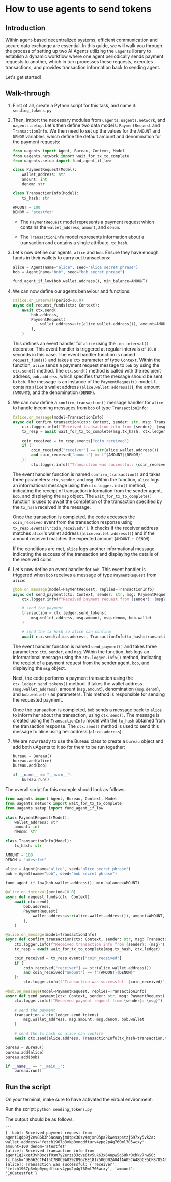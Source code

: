 # How to use agents to send tokens

## Introduction

Within agent-based decentralized systems, efficient communication and secure data exchange are essential. In this guide, we will walk you through the process of setting up two AI Agents utilizing the `uagents` library to establish a dynamic workflow where one agent periodically sends payment requests to another, which in turn processes these requests, executes transactions, and provides transaction information back to sending agent.

Let's get started!

## Walk-through

1. First of all, create a Python script for this task, and name it: `sending_tokens.py`
2. Then, import the necessary modules from `uagents`, `uagents.network`, and `uagents.setup`. Let's then define two data models: `PaymentRequest` and `TransactionInfo`. We then need to set up the values for the `AMOUNT` and `DENOM` variables, which define the default amount and denomination for the payment requests:

    ```py copy
    from uagents import Agent, Bureau, Context, Model
    from uagents.network import wait_for_tx_to_complete
    from uagents.setup import fund_agent_if_low

    class PaymentRequest(Model):
        wallet_address: str
        amount: int
        denom: str

    class TransactionInfo(Model):
        tx_hash: str

    AMOUNT = 100
    DENOM = "atestfet"
    ```

   - The `PaymentRequest` model represents a payment request which contains the `wallet_address`, `amount`, and `denom`.

   - The `TransactionInfo` model represents information about a transaction and contains a single attribute, `tx_hash`.

3. Let's now define our agents, `alice` and `bob`. Ensure they have enough funds in their wallets to carry out transactions:

    ```py copy
    alice = Agent(name="alice", seed="alice secret phrase")
    bob = Agent(name="bob", seed="bob secret phrase")

    fund_agent_if_low(bob.wallet.address(), min_balance=AMOUNT)
    ```

4. We can now define our agents behaviour and functions:

    ```py copy
    @alice.on_interval(period=10.0)
    async def request_funds(ctx: Context):
        await ctx.send(
            bob.address,
            PaymentRequest(
                wallet_address=str(alice.wallet.address()), amount=AMOUNT, denom=DENOM
            ),
        )
    ```

   This defines an event handler for `alice` using the `.on_interval()` decorator. This event handler is triggered at regular intervals of `10.0` seconds in this case. The event handler function is named `request_funds()` and takes a `ctx` parameter of type `Context`. Within the function, `alice` sends a payment request message to `bob` by using the `ctx.send()` method. The `ctx.send()` method is called with the recipient address, `bob.address`, which specifies that the message should be sent to `bob`. The message is an instance of the `PaymentRequest()` model. It contains `alice`'s wallet address (`alice.wallet.address()`), the amount (`AMOUNT`), and the denomination (`DENOM`).

5. We can now define a `confirm_transaction()` message handler for `alice` to handle incoming messages from `bob` of type `TransactionInfo`:

    ```py copy
    @alice.on_message(model=TransactionInfo)
    async def confirm_transaction(ctx: Context, sender: str, msg: TransactionInfo):
        ctx.logger.info(f"Received transaction info from {sender}: {msg}")
        tx_resp = await wait_for_tx_to_complete(msg.tx_hash, ctx.ledger)

        coin_received = tx_resp.events["coin_received"]
        if (
            coin_received["receiver"] == str(alice.wallet.address())
            and coin_received["amount"] == f"{AMOUNT}{DENOM}"
        ):
            ctx.logger.info(f"Transaction was successful: {coin_received}")
    ```

   The event handler function is named `confirm_transaction()` and takes three parameters: `ctx`, `sender`, and `msg`. Within the function, `alice` logs an informational message using the `ctx.logger.info()` method, indicating the receipt of transaction information from the sender agent, `bob`, and displaying the `msg` object. The `wait_for_tx_to_complete()` function is used to await the completion of the transaction specified by the `tx_hash` received in the message.

   Once the transaction is completed, the code accesses the `coin_received` event from the transaction response using `tx_resp.events[\"coin_received\"]`. It checks if the receiver address matches `alice`'s wallet address (`alice.wallet.address()`) and if the amount received matches the expected amount (`AMOUNT + DENOM`).

   If the conditions are met, `alice` logs another informational message indicating the success of the transaction and displaying the details of the received coins.

6. Let's now define an event handler for `bob`. This event handler is triggered when `bob` receives a message of type `PaymentRequest` from `alice`:

    ```py copy
    @bob.on_message(model=PaymentRequest, replies=TransactionInfo)
    async def send_payment(ctx: Context, sender: str, msg: PaymentRequest):
        ctx.logger.info(f"Received payment request from {sender}: {msg}")

        # send the payment
        transaction = ctx.ledger.send_tokens(
            msg.wallet_address, msg.amount, msg.denom, bob.wallet
        )

        # send the tx hash so alice can confirm
        await ctx.send(alice.address, TransactionInfo(tx_hash=transaction.tx_hash))
    ```

   The event handler function is named `send_payment()` and takes three parameters: `ctx`, `sender`, and `msg`. Within the function, `bob` logs an informational message using the `ctx.logger.info()` method, indicating the receipt of a payment request from the sender agent, `bob`, and displaying the `msg` object.

   Next, the code performs a payment transaction using the `ctx.ledger.send_tokens()` method. It takes the wallet address (`msg.wallet_address`), amount (`msg.amount`), denomination (`msg.denom`), and `bob.wallet()` as parameters. This method is responsible for sending the requested payment.

   Once the transaction is completed, `bob` sends a message back to `alice` to inform her about the transaction, using `ctx.send()`. The message is created using the `TransactionInfo` model with the `tx_hash` obtained from the transaction response. The `ctx.send()` method is used to send this message to alice using her address (`alice.address`).

7. We are now ready to use the Bureau class to create a `bureau` object and add both uAgents to it so for them to be run together:

    ```py copy
    bureau = Bureau()
    bureau.add(alice)
    bureau.add(bob)

    if __name__ == "__main__":
        bureau.run()
    ```

The overall script for this example should look as follows:

```py copy filename="sending_tokens.py"
from uagents import Agent, Bureau, Context, Model
from uagents.network import wait_for_tx_to_complete
from uagents.setup import fund_agent_if_low

class PaymentRequest(Model):
    wallet_address: str
    amount: int
    denom: str

class TransactionInfo(Model):
    tx_hash: str

AMOUNT = 100
DENOM = "atestfet"

alice = Agent(name="alice", seed="alice secret phrase")
bob = Agent(name="bob", seed="bob secret phrase")

fund_agent_if_low(bob.wallet.address(), min_balance=AMOUNT)

@alice.on_interval(period=10.0)
async def request_funds(ctx: Context):
    await ctx.send(
        bob.address,
        PaymentRequest(
            wallet_address=str(alice.wallet.address()), amount=AMOUNT, denom=DENOM
        ),
    )

@alice.on_message(model=TransactionInfo)
async def confirm_transaction(ctx: Context, sender: str, msg: TransactionInfo):
    ctx.logger.info(f"Received transaction info from {sender}: {msg}")
    tx_resp = await wait_for_tx_to_complete(msg.tx_hash, ctx.ledger)

    coin_received = tx_resp.events["coin_received"]
    if (
        coin_received["receiver"] == str(alice.wallet.address())
        and coin_received["amount"] == f"{AMOUNT}{DENOM}"
    ):
        ctx.logger.info(f"Transaction was successful: {coin_received}")

@bob.on_message(model=PaymentRequest, replies=TransactionInfo)
async def send_payment(ctx: Context, sender: str, msg: PaymentRequest):
    ctx.logger.info(f"Received payment request from {sender}: {msg}")

    # send the payment
    transaction = ctx.ledger.send_tokens(
        msg.wallet_address, msg.amount, msg.denom, bob.wallet
    )

    # send the tx hash so alice can confirm
    await ctx.send(alice.address, TransactionInfo(tx_hash=transaction.tx_hash))

bureau = Bureau()
bureau.add(alice)
bureau.add(bob)

if __name__ == "__main__":
    bureau.run()
```

## Run the script

On your terminal, make sure to have activated the virtual environment.

Run the script: `python sending_tokens.py`

The output should be as follows:

    ```
    [  bob]: Received payment request from agent1qdp9j2ev86k3h5acaayjm8tpx36zv4mjxn05pa2kwesspstzj697xy5vk2a: wallet_address='fetch1967p3vkp0yngdfturv4ypq2p4g760ml705wcxy' amount=100 denom='atestfet'
    [alice]: Received transaction info from agent1q2kxet3vh0scsf0sm7y2erzz33cve6tv5uk63x64upw5g68kr0chkv7hw50: tx_hash='DB662CCF415C7B0C9A02928967BE1817506D02A041AA05CA48DCE5CF87D5A638'
    [alice]: Transaction was successful: {'receiver': 'fetch1967p3vkp0yngdfturv4ypq2p4g760ml705wcxy', 'amount': '100atestfet'}
    ```
